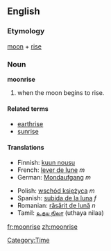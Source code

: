 ==English==

===Etymology===
[[moon]] + [[rise]]

===Noun===
'''moonrise'''

# when the moon begins to rise.

====Related terms====
*[[earthrise]]
*[[sunrise]]

====Translations====
{{top}}
*Finnish: [[kuun nousu]]
*French: [[lever de lune]] ''m''
*German: [[Mondaufgang]] ''m''
{{mid}}
*Polish: [[wschód księżyca]] ''m''
*Spanish: [[subida de la luna]] ''f''
*Romanian: [[răsărit de lună]] ''n''
*Tamil: [[உதய நிலா]] (uthaya nilaa)
{{bottom}}

[[Category:Time]]

[[fr:moonrise]]
[[zh:moonrise]]